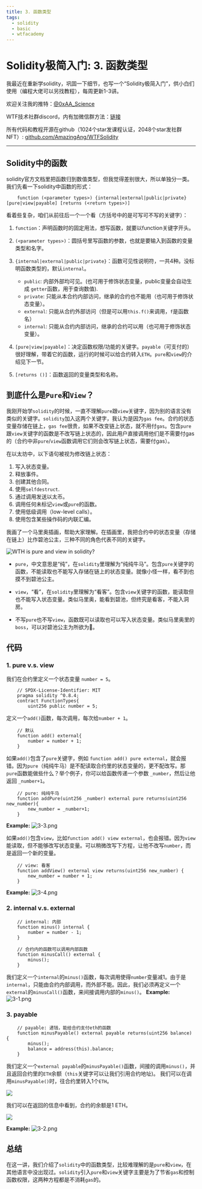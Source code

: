 ```yaml
---
title: 3. 函数类型
tags:
  - solidity
  - basic
  - wtfacademy
---
```



# Solidity极简入门: 3. 函数类型

<QuizProgress lessonId="248e4b33-169c-47cd-a5c0-08a759807e48"></QuizProgress>

我最近在重新学solidity，巩固一下细节，也写一个“Solidity极简入门”，供小白们使用（编程大佬可以另找教程），每周更新1-3讲。

欢迎关注我的推特：[@0xAA_Science](https://twitter.com/0xAA_Science)

WTF技术社群discord，内有加微信群方法：[链接](https://discord.gg/5akcruXrsk)

所有代码和教程开源在github（1024个star发课程认证，2048个star发社群NFT）: [github.com/AmazingAng/WTFSolidity](https://github.com/AmazingAng/WTFSolidity)

-----

## Solidity中的函数
solidity官方文档里把函数归到数值类型，但我觉得差别很大，所以单独分一类。我们先看一下solidity中函数的形式：
```solidity
    function (<parameter types>) {internal|external|public|private} [pure|view|payable] [returns (<return types>)]
```
看着些复杂，咱们从前往后一个一个看（方括号中的是可写可不写的关键字）：

1. `function`：声明函数时的固定用法，想写函数，就要以function关键字开头。

2. `(<parameter types>)`：圆括号里写函数的参数，也就是要输入到函数的变量类型和名字。

3. `{internal|external|public|private}`：函数可见性说明符，一共4种。没标明函数类型的，默认`internal`。

    - `public`: 内部外部均可见。(也可用于修饰状态变量，public变量会自动生成 `getter`函数，用于查询数值).
    - `private`: 只能从本合约内部访问，继承的合约也不能用（也可用于修饰状态变量）。
    - `external`: 只能从合约外部访问（但是可以用`this.f()`来调用，`f`是函数名）
    - `internal`: 只能从合约内部访问，继承的合约可以用（也可用于修饰状态变量）。
4. `[pure|view|payable]`：决定函数权限/功能的关键字。`payable`（可支付的）很好理解，带着它的函数，运行的时候可以给合约转入`ETH`。`pure`和`view`的介绍见下一节。

5. `[returns ()]`：函数返回的变量类型和名称。

## 到底什么是`Pure`和`View`？
我刚开始学`solidity`的时候，一直不理解`pure`跟`view`关键字，因为别的语言没有类似的关键字。`solidity`加入这两个关键字，我认为是因为`gas fee`。合约的状态变量存储在链上，`gas fee`很贵，如果不改变链上状态，就不用付`gas`。包含`pure`跟`view`关键字的函数是不改写链上状态的，因此用户直接调用他们是不需要付gas的（合约中非`pure`/`view`函数调用它们则会改写链上状态，需要付gas）。

在以太坊中，以下语句被视为修改链上状态：

1. 写入状态变量。
2. 释放事件。
3. 创建其他合同。
4. 使用`selfdestruct`.
5. 通过调用发送以太币。
6. 调用任何未标记`view`或`pure`的函数。
7. 使用低级调用（low-level calls）。
8. 使用包含某些操作码的内联汇编。

我画了一个马里奥插画，帮助大家理解。在插画里，我把合约中的状态变量（存储在链上）比作碧池公主，三种不同的角色代表不同的关键字。


![WTH is pure and view in solidity?](https://images.mirror-media.xyz/publication-images/1B9kHsTYnDY_QURSWMmPb.png?height=1028&width=1758)

- `pure`，中文意思是“纯”，在`solidity`里理解为“纯纯牛马”。包含`pure`关键字的函数，不能读取也不能写入存储在链上的状态变量。就像小怪一样，看不到也摸不到碧池公主。

- `view`，“看”，在`solidity`里理解为“看客”。包含`view`关键字的函数，能读取但也不能写入状态变量。类似马里奥，能看到碧池，但终究是看客，不能入洞房。

- 不写`pure`也不写`view`，函数既可以读取也可以写入状态变量。类似马里奥里的`boss`，可以对碧池公主为所欲为🐶。

## 代码
### 1. pure v.s. view

我们在合约里定义一个状态变量 `number = 5`。
```solidity
    // SPDX-License-Identifier: MIT
    pragma solidity ^0.8.4;
    contract FunctionTypes{
        uint256 public number = 5;
```
定义一个`add()`函数，每次调用，每次给`number + 1`。
```solidity
    // 默认
    function add() external{
        number = number + 1;
    }
```
如果`add()`包含了`pure`关键字，例如 `function add() pure external`，就会报错。因为`pure`（纯纯牛马）是不配读取合约里的状态变量的，更不配改写。那`pure`函数能做些什么？举个例子，你可以给函数传递一个参数 `_number`，然后让他返回 `_number+1`。
```solidity
    // pure: 纯纯牛马
    function addPure(uint256 _number) external pure returns(uint256 new_number){
        new_number = _number+1;
    }
```

**Example:**
![3-3.png](./img/3-3.png)

如果`add()`包含`view`，比如`function add() view external`，也会报错。因为`view`能读取，但不能够改写状态变量。可以稍微改写下方程，让他不改写`number`，而是返回一个新的变量。
```solidity
    // view: 看客
    function addView() external view returns(uint256 new_number) {
        new_number = number + 1;
    }
```

**Example:**
![3-4.png](./img/3-4.png)
### 2. internal v.s. external
```solidity
    // internal: 内部
    function minus() internal {
        number = number - 1;
    }

    // 合约内的函数可以调用内部函数
    function minusCall() external {
        minus();
    }
```
我们定义一个`internal`的`minus()`函数，每次调用使得`number`变量减1。由于是`internal`，只能由合约内部调用，而外部不能。因此，我们必须再定义一个`external`的`minusCall()`函数，来间接调用内部的`minus()`。
**Example:**
![3-1.png](./img/3-1.png)

### 3. payable
```solidity
    // payable: 递钱，能给合约支付eth的函数
    function minusPayable() external payable returns(uint256 balance) {
        minus();    
        balance = address(this).balance;
    }
```
我们定义一个`external payable`的`minusPayable()`函数，间接的调用`minus()`，并且返回合约里的`ETH`余额（`this`关键字可以让我们引用合约地址)。
我们可以在调用`minusPayable()`时，往合约里转入1个`ETH`。

![](https://images.mirror-media.xyz/publication-images/ETDPN8myq7jFfAL8CUAFt.png?height=148&width=588)

我们可以在返回的信息中看到，合约的余额是1 ETH。

![](https://images.mirror-media.xyz/publication-images/nGZ2pz0MvzgXuKrENJPYf.png?height=128&width=1130)

**Example:**
![3-2.png](./img/3-2.png)

## 总结
在这一讲，我们介绍了`solidity`中的函数类型，比较难理解的是`pure`和`view`，在其他语言中没出现过。`solidity`引入`pure`和`view`关键字主要是为了节省`gas`和控制函数权限，这两种方程都是不消耗`gas`的。


<QuizForm lessonId="248e4b33-169c-47cd-a5c0-08a759807e48"></QuizForm>